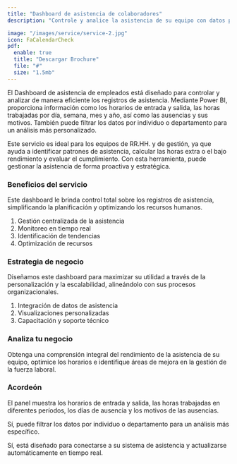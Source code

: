 ```yaml
---
title: "Dashboard de asistencia de colaboradores"
description: "Controle y analice la asistencia de su equipo con datos precisos y en tiempo real."

image: "/images/service/service-2.jpg"
icon: FaCalendarCheck
pdf:
  enable: true
  title: "Descargar Brochure"
  file: "#"
  size: "1.5mb"
---
```


El Dashboard de asistencia de empleados está diseñado para controlar y analizar de manera eficiente los registros de asistencia. Mediante Power BI, proporciona información como los horarios de entrada y salida, las horas trabajadas por día, semana, mes y año, así como las ausencias y sus motivos. También puede filtrar los datos por individuo o departamento para un análisis más personalizado.

Este servicio es ideal para los equipos de RR.HH. y de gestión, ya que ayuda a identificar patrones de asistencia, calcular las horas extra o el bajo rendimiento y evaluar el cumplimiento. Con esta herramienta, puede gestionar la asistencia de forma proactiva y estratégica.

### Beneficios del servicio

Este dashboard le brinda control total sobre los registros de asistencia, simplificando la planificación y optimizando los recursos humanos.

1. Gestión centralizada de la asistencia
2. Monitoreo en tiempo real
3. Identificación de tendencias
4. Optimización de recursos

### Estrategia de negocio

Diseñamos este dashboard para maximizar su utilidad a través de la personalización y la escalabilidad, alineándolo con sus procesos organizacionales.

1. Integración de datos de asistencia
2. Visualizaciones personalizadas
3. Capacitación y soporte técnico

### Analiza tu negocio

Obtenga una comprensión integral del rendimiento de la asistencia de su equipo, optimice los horarios e identifique áreas de mejora en la gestión de la fuerza laboral.

### Acordeón

<Accordion client:load title="¿Qué datos puede mostrar este dashboard?">  

El panel muestra los horarios de entrada y salida, las horas trabajadas en diferentes períodos, los días de ausencia y los motivos de las ausencias.

</Accordion>  

<Accordion client:load title="¿Puedo buscar por departamento o empleado?">  

Sí, puede filtrar los datos por individuo o departamento para un análisis más específico.

</Accordion>  

<Accordion client:load title="¿Se actualiza automáticamente con los nuevos registros?">  

Sí, está diseñado para conectarse a su sistema de asistencia y actualizarse automáticamente en tiempo real.

</Accordion>